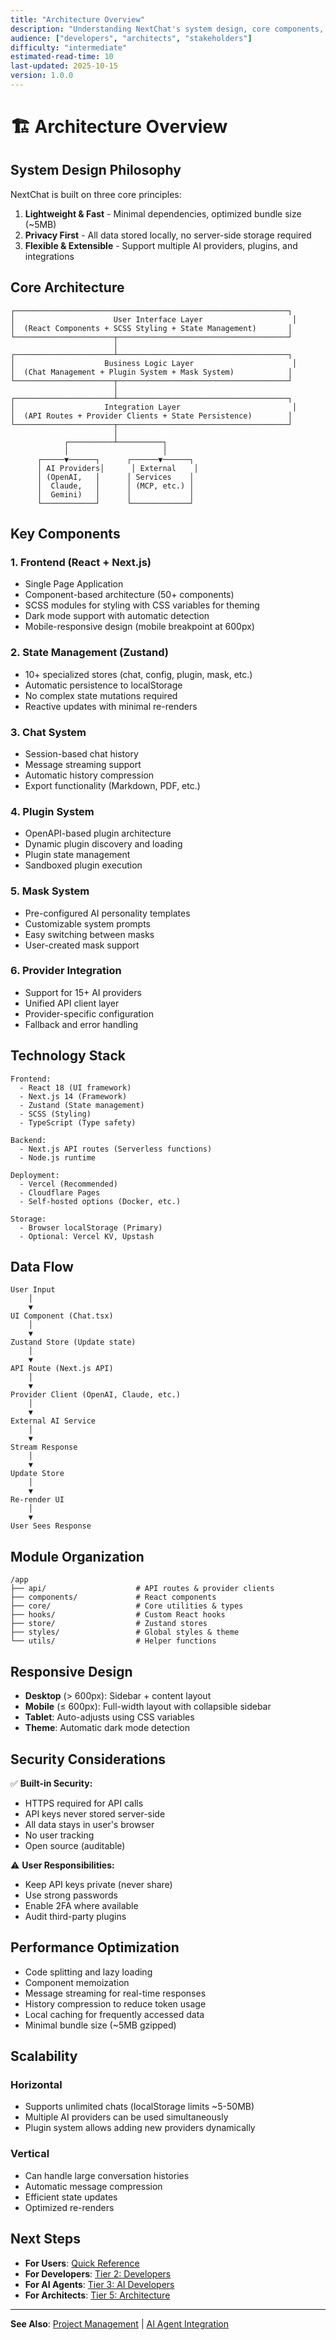 ```yaml
---
title: "Architecture Overview"
description: "Understanding NextChat's system design, core components, and architectural principles"
audience: ["developers", "architects", "stakeholders"]
difficulty: "intermediate"
estimated-read-time: 10
last-updated: 2025-10-15
version: 1.0.0
---
```


# 🏗️ Architecture Overview

## System Design Philosophy

NextChat is built on three core principles:

1. **Lightweight & Fast** - Minimal dependencies, optimized bundle size (~5MB)
2. **Privacy First** - All data stored locally, no server-side storage required
3. **Flexible & Extensible** - Support multiple AI providers, plugins, and integrations

## Core Architecture

```
┌─────────────────────────────────────────────────────────────┐
│                      User Interface Layer                    │
│  (React Components + SCSS Styling + State Management)       │
└──────────────────────┬──────────────────────────────────────┘
                       │
┌──────────────────────┴──────────────────────────────────────┐
│                    Business Logic Layer                      │
│  (Chat Management + Plugin System + Mask System)            │
└──────────────────────┬──────────────────────────────────────┘
                       │
┌──────────────────────┴──────────────────────────────────────┐
│                    Integration Layer                         │
│  (API Routes + Provider Clients + State Persistence)        │
└──────────────────────┬──────────────────────────────────────┘
                       │
            ┌──────────┴──────────┐
            │                     │
      ┌─────▼──────┐      ┌──────▼──────┐
      │ AI Providers│      │ External    │
      │ (OpenAI,   │      │ Services    │
      │  Claude,   │      │ (MCP, etc.) │
      │  Gemini)   │      │             │
      └────────────┘      └─────────────┘
```

## Key Components

### 1. **Frontend (React + Next.js)**
- Single Page Application
- Component-based architecture (50+ components)
- SCSS modules for styling with CSS variables for theming
- Dark mode support with automatic detection
- Mobile-responsive design (mobile breakpoint at 600px)

### 2. **State Management (Zustand)**
- 10+ specialized stores (chat, config, plugin, mask, etc.)
- Automatic persistence to localStorage
- No complex state mutations required
- Reactive updates with minimal re-renders

### 3. **Chat System**
- Session-based chat history
- Message streaming support
- Automatic history compression
- Export functionality (Markdown, PDF, etc.)

### 4. **Plugin System**
- OpenAPI-based plugin architecture
- Dynamic plugin discovery and loading
- Plugin state management
- Sandboxed plugin execution

### 5. **Mask System**
- Pre-configured AI personality templates
- Customizable system prompts
- Easy switching between masks
- User-created mask support

### 6. **Provider Integration**
- Support for 15+ AI providers
- Unified API client layer
- Provider-specific configuration
- Fallback and error handling

## Technology Stack

```
Frontend:
  - React 18 (UI framework)
  - Next.js 14 (Framework)
  - Zustand (State management)
  - SCSS (Styling)
  - TypeScript (Type safety)

Backend:
  - Next.js API routes (Serverless functions)
  - Node.js runtime

Deployment:
  - Vercel (Recommended)
  - Cloudflare Pages
  - Self-hosted options (Docker, etc.)

Storage:
  - Browser localStorage (Primary)
  - Optional: Vercel KV, Upstash
```

## Data Flow

```
User Input
    │
    ▼
UI Component (Chat.tsx)
    │
    ▼
Zustand Store (Update state)
    │
    ▼
API Route (Next.js API)
    │
    ▼
Provider Client (OpenAI, Claude, etc.)
    │
    ▼
External AI Service
    │
    ▼
Stream Response
    │
    ▼
Update Store
    │
    ▼
Re-render UI
    │
    ▼
User Sees Response
```

## Module Organization

```
/app
├── api/                    # API routes & provider clients
├── components/             # React components
├── core/                   # Core utilities & types
├── hooks/                  # Custom React hooks
├── store/                  # Zustand stores
├── styles/                 # Global styles & theme
└── utils/                  # Helper functions
```

## Responsive Design

- **Desktop** (> 600px): Sidebar + content layout
- **Mobile** (≤ 600px): Full-width layout with collapsible sidebar
- **Tablet**: Auto-adjusts using CSS variables
- **Theme**: Automatic dark mode detection

## Security Considerations

✅ **Built-in Security:**
- HTTPS required for API calls
- API keys never stored server-side
- All data stays in user's browser
- No user tracking
- Open source (auditable)

⚠️ **User Responsibilities:**
- Keep API keys private (never share)
- Use strong passwords
- Enable 2FA where available
- Audit third-party plugins

## Performance Optimization

- Code splitting and lazy loading
- Component memoization
- Message streaming for real-time responses
- History compression to reduce token usage
- Local caching for frequently accessed data
- Minimal bundle size (~5MB gzipped)

## Scalability

### Horizontal
- Supports unlimited chats (localStorage limits ~5-50MB)
- Multiple AI providers can be used simultaneously
- Plugin system allows adding new providers dynamically

### Vertical
- Can handle large conversation histories
- Automatic message compression
- Efficient state updates
- Optimized re-renders

## Next Steps

- **For Users**: [Quick Reference](/docs//docs/05-quick-reference.md)
- **For Developers**: [Tier 2: Developers](../developers/)
- **For AI Agents**: [Tier 3: AI Developers](../ai-developers/)
- **For Architects**: [Tier 5: Architecture](../architecture/)

---

**See Also**: [Project Management](/docs//docs/03-project-management.md) | [AI Agent Integration](/docs//docs/04-ai-agent-integration.md)
